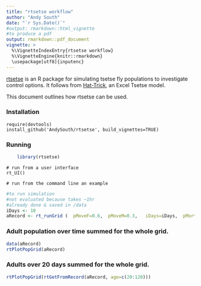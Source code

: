 ```yaml
---
title: "rtsetse workflow"
author: "Andy South"
date: "`r Sys.Date()`"
#output: rmarkdown::html_vignette
#to produce a pdf
output: rmarkdown::pdf_document
vignette: >
  %\VignetteIndexEntry{rtsetse workflow}
  %\VignetteEngine{knitr::rmarkdown}
  \usepackage[utf8]{inputenc}
---
```

  
[rtsetse](https://github.com/AndySouth/rtsetse) is an R package for simulating tsetse fly populations to investigate control options. It follows from [Hat-Trick](http://www.tsetse.org), an Excel Tsetse model.

This document outlines how rtsetse can be used.

### Installation

    require(devtools)    
    install_github('AndySouth/rtsetse', build_vignettes=TRUE)  

    
### Running    

```r
    library(rtsetse)
```
    
    # run from a user interface
    rt_UI()

    # run from the command line an example

```r
#to run simulation
#not evaluated because takes ~1hr
#already done & saved in /data
iDays <- 10
aRecord <- rt_runGrid (  pMoveF=0.6,  pMoveM=0.3,   iDays=iDays,  pMortF=0.082,  pMortM=0.139,  pMortPupa=0.2,  fStartPopPropCC=1,  iCarryCapF=200,  propMortAdultDD=0.25,  iFirstLarva=16,  iInterLarva=10,  pMortLarva=0.05,  propMortLarvaDD=0.25,  propMortPupaDD=0.25,  mVegCats =system.file("extdata","vegHalfSavannahHalfGrass50x50.txt", package="rtsetse"),  dfMortByVeg=list(code = c("D", "T", "O", "S", "B", "G", "N"), name = c("Dense Forest", "Thicket", "Open Forest", "Savannah", "Bush", "Grass", "No-go area"), mortality = c(200, 150, 110, 100, 110, 210, 999), pupmortality = c(120, 110, 105, 100, 120, 170, 999))  )
```


### Adult population over time summed for the whole grid.

```r
data(aRecord)
rtPlotPopGrid(aRecord)
```

### Adults over 20 days summed for the whole grid.

```r
rtPlotPopGrid(rtGetFromRecord(aRecord, age=c(20:120)))
```




